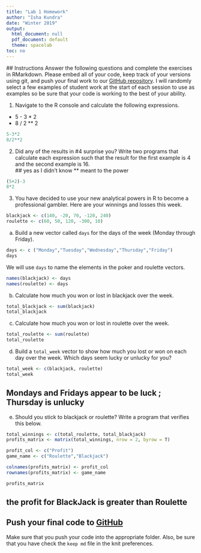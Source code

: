 ```yaml
---
title: "Lab 1 Homework"
author: "Isha Kundra"
date: "Winter 2019"
output:
  html_document: null
  pdf_document: default
  theme: spacelab
toc: no
---
```


  
  ## Instructions
  Answer the following questions and complete the exercises in RMarkdown. Please embed all of your code, keep track of your versions using git, and push your final work to our [GitHub repository](https://github.com/FRS417-DataScienceBiologists). I will randomly select a few examples of student work at the start of each session to use as examples so be sure that your code is working to the best of your ability.

1. Navigate to the R console and calculate the following expressions.  
+ 5 - 3 * 2  
+ 8 / 2 ** 2  
```r
5-3*2
8/2**2
```


2. Did any of the results in #4 surprise you? Write two programs that calculate each expression such that the result for the first example is 4 and the second example is 16.  
## yes as I didn't know ** meant to the power 
```r
(5+2)-3
8*2
```


3. You have decided to use your new analytical powers in R to become a professional gambler. Here are your winnings and losses this week.
```r
blackjack <- c(140, -20, 70, -120, 240)
roulette <- c(60, 50, 120, -300, 10)
```

a. Build a new vector called `days` for the days of the week (Monday through Friday). 
```r
days <- c ("Monday","Tuesday","Wednesday","Thursday","Friday")
days
```


We will use `days` to name the elements in the poker and roulette vectors.
```r
names(blackjack) <- days
names(roulette) <- days
```

b. Calculate how much you won or lost in blackjack over the week.
```r
total_blackjack <- sum(blackjack)
total_blackjack
```

c. Calculate how much you won or lost in roulette over the week.  
```r
total_roulette <- sum(roulette)
total_roulette
```



d. Build a `total_week` vector to show how much you lost or won on each day over the week. Which days seem lucky or unlucky for you?
```r
total_week <- c(blackjack, roulette)
total_week
```
## Mondays and Fridays appear to be luck ; Thursday is unlucky
e. Should you stick to blackjack or roulette? Write a program that verifies this below.
```r
total_winnings <- c(total_roulette, total_blackjack)
profits_matrix <- matrix(total_winnings, nrow = 2, byrow = T)

profit_col <- c("Profit")
game_name <- c("Roulette","Blackjack")

colnames(profits_matrix) <- profit_col
rownames(profits_matrix) <- game_name

profits_matrix

```
## the profit for BlackJack is greater than Roulette
## Push your final code to [GitHub](https://github.com/FRS417-DataScienceBiologists)
Make sure that you push your code into the appropriate folder. Also, be sure that you have check the `keep md` file in the knit preferences.